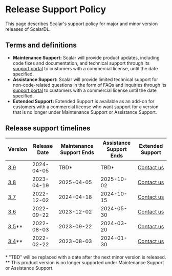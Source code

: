 # Release Support Policy

This page describes Scalar's support policy for major and minor version releases of ScalarDL.

## Terms and definitions

- **Maintenance Support:** Scalar will provide product updates, including code fixes and documentation, and technical support through its [support portal](https://support.scalar-labs.com/) to customers with a commercial license, until the date specified.
- **Assistance Support:** Scalar will provide limited technical support for non-code-related questions in the form of FAQs and inquiries through its [support portal](https://support.scalar-labs.com/) to customers with a commercial license until the date specified.
- **Extended Support:** Extended Support is available as an add-on for customers with a commercial license who want support for a version that is no longer under Maintenance Support or Assistance Support.

## Release support timelines

<table>
  <thead>
    <tr>
      <th>Version</th>
      <th>Release Date</th>
      <th>Maintenance Support Ends</th>
      <th>Assistance Support Ends</th>
      <th>Extended Support</th>
    </tr>
  </thead>
  <tbody>
    <tr>
      <td><a href="https://scalardl.scalar-labs.com/docs/latest/releases/release-notes#v390">3.9</a></td>
      <td>2024-04-05</td>
      <td>TBD*</td>
      <td>TBD*</td>
      <td><a href="https://scalar-labs.com/en/contact">Contact us</a></td>
    </tr>
    <tr>
      <td><a href="https://scalardl.scalar-labs.com/docs/3.8/releases/release-notes#v380">3.8</a></td>
      <td>2023-04-19</td>
      <td>2025-04-05</td>
      <td>2025-10-02</td>
      <td><a href="https://scalar-labs.com/en/contact">Contact us</a></td>
    </tr>
    <tr>
      <td><a href="https://scalardl.scalar-labs.com/docs/3.7/releases/release-notes#v370">3.7</a></td>
      <td>2022-12-02</td>
      <td>2024-04-18</td>
      <td>2024-10-15</td>
      <td><a href="https://scalar-labs.com/en/contact">Contact us</a></td>
    </tr>
    <tr>
      <td><a href="https://scalardl.scalar-labs.com/docs/3.6/releases/release-notes#v360">3.6</a></td>
      <td>2022-09-22</td>
      <td>2023-12-02</td>
      <td>2024-05-30</td>
      <td><a href="https://scalar-labs.com/en/contact">Contact us</a></td>
    </tr>
    <tr>
      <td class="version-out-of-support"><a href="https://scalardl.scalar-labs.com/docs/3.5/releases/release-notes#v350">3.5</a>**</td>
      <td class="version-out-of-support">2022-08-03</td>
      <td class="version-out-of-support">2023-09-22</td>
      <td class="version-out-of-support">2024-03-20</td>
      <td class="version-out-of-support"><a href="https://scalar-labs.com/en/contact">Contact us</a></td>
    </tr>
    <tr>
      <td class="version-out-of-support"><a href="https://scalardl.scalar-labs.com/docs/3.4/releases/release-notes#v340">3.4</a>**</td>
      <td class="version-out-of-support">2022-02-22</td>
      <td class="version-out-of-support">2023-08-03</td>
      <td class="version-out-of-support">2024-01-30</td>
      <td class="version-out-of-support"><a href="https://scalar-labs.com/en/contact">Contact us</a></td>
    </tr>
  </tbody>
</table>

\* "TBD" will be replaced with a date after the next minor version is released.<br />
\*\* This product version is no longer supported under Maintenance Support or Assistance Support.
